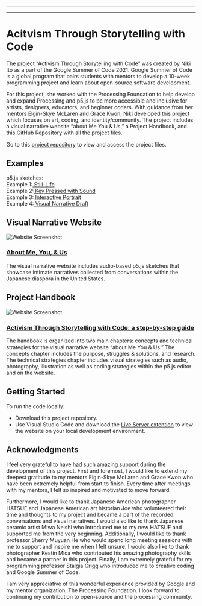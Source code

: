 
  ---
  
  ---
  # Acitvism Through Storytelling with Code
The project “Activism Through Storytelling with Code” was created by Niki Ito as a part of the Google Summer of Code 2021. Google Summer of Code is a global program that pairs students with mentors to develop a 10-week programming project and learn about open-source software development.

For this project, she worked with the Processing Foundation to help develop and expand Processing and p5.js to be more accessible and inclusive for artists, designers, educators, and beginner coders. With guidance from her mentors Elgin-Skye McLaren and Grace Kwon, Niki developed this project which focuses on art, coding, and identity/community. The project includes a visual narrative website “about Me You & Us,” a Project Handbook, and this GitHub Repository with all the project files.<br>

Go to this <a href="https://github.com/niki-ito/activism-through-storytelling-with-code" target="_blank">project repository</a> to view and access the project files.
## Examples
p5.js sketches: <br>
Example 1:<a href ="https://niki-ito.github.io/activism-through-storytelling-with-code/example-sketches/example-1.html" target = "_blank"> Still-Life </a><br>
Example 2:<a href ="https://niki-ito.github.io/activism-through-storytelling-with-code/example-sketches/example-2.html" target = "_blank"> Key Pressed with Sound</a><br>
Example 3:<a href ="https://niki-ito.github.io/Artist-Activists-Interactive-Portrait/" target = "_blank"> Interactive Portrait </a><br>
Example 4:<a href ="https://niki-ito.github.io/activism-through-storytelling-with-code/example-sketches/example-4.html" target = "_blank"> Visual Narrative Draft</a><br>

## Visual Narrative Website
![Website Screenshot](https://github.com/niki-ito/activism-through-storytelling-with-code/blob/main/assets/images/handbook/visual-narrative-website.gif)<br>
### <a href = "https://niki-ito.github.io/activism-through-storytelling-with-code/" target = "_blank">About Me, You, & Us</a><br>
The visual narrative website includes audio-based p5.js sketches that showcase intimate narratives collected from conversations within the Japanese diaspora in the United States.

## Project Handbook
![Website Screenshot](https://github.com/niki-ito/activism-through-storytelling-with-code/blob/main/assets/images/handbook/handbook.jpg)<br>
### <a href = "https://niki-ito.github.io/activism-through-storytelling-with-code/handbook/index.html" target = "_blank">Activism Through Storytelling with Code: a step-by-step guide</a><br>
The handbook is organized into two main chapters: concepts and technical strategies for the visual narrative website “about Me You & Us.” The concepts chapter includes the purpose, struggles & solutions, and research. The technical strategies chapter includes visual strategies such as audio, photography, illustration as well as coding strategies within the p5.js editor and on the website. 

## Getting Started
To run the code locally:
- Download this project repository.
- Use Visual Studio Code and download the <a href="https://marketplace.visualstudio.com/items?itemName=ritwickdey.LiveServer">Live Server extention</a> to view the website on your local development environment.

## Acknowledgments
I feel very grateful to have had such amazing support during the development of this project. First and foremost, I would like to extend my deepest gratitude to my mentors Elgin-Skye McLaren and Grace Kwon who have been extremely helpful from start to finish. Every time after meetings with my mentors, I felt so inspired and motivated to move forward. 

Furthermore, I would like to thank Japanese American photographer HATSUE and Japanese American art historian Joe who volunteered their time and thoughts to my project and became a part of the recorded conversations and visual narratives. I would also like to thank Japanese ceramic artist Miwa Neishi who introduced me to my new HATSUE and supported me from the very beginning. Additionally, I would like to thank professor Sherry Muyuan He who would spend long meeting sessions with me to support and inspire me when I felt unsure. I would also like to thank photographer Kestin Mica who contributed his amazing photography skills and became a partner in this project. Finally, I am extremely grateful for my programming professor Stalgia Grigg who introduced me to creative coding and Google Summer of Code.  

I am very appreciative of this wonderful experience provided by Google and my mentor organization, The Processing Foundation. I look forward to continuing my contribution to open-source and the processing community.

  